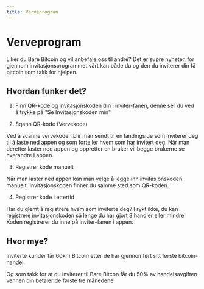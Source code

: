 ```yaml
---
title: Verveprogram
---
```


# Verveprogram

Liker du Bare Bitcoin og vil anbefale oss til andre? 
Det er supre nyheter, for gjennom invitasjonsprogrammet vårt kan både 
du og den du inviterer din få bitcoin som takk for hjelpen.

## Hvordan funker det?

1. Finn QR-kode og invitasjonskoden din i inviter-fanen, denne ser du  ved å trykke på 
"Se Invitasjonskoden min"

2. Sqann QR-kode (Vervekode)

Ved å scanne vervekoden blir man sendt til en landingside som inviterer deg til å laste ned appen og som forteller hvem som har invitert deg. Når man deretter laster ned appen og oppretter en bruker vil begge brukerne se hverandre i appen.

3. Registrer kode manuelt 

Når man laster ned appen kan man velge å legge inn invitasjonskoden manuelt. Invitasjonskoden finner du samme sted som QR-koden. 

4. Registrer kode i ettertid

Har du glemt å registrere hvem som inviterte deg? Frykt ikke, du kan registrere invitasjonskoden så lenge du har gjort 3 handler eller mindre! Koden registrerer du inne på inviter-fanen i appen.

## Hvor mye?

Inviterte kunder får 60kr i Bitcoin etter de har gjennomført sitt første bitcoin-handel. 

Og som takk for at du inviterer til Bare Bitcon får du 50% av handelsavgiften vennen din betaler de første tre månedene. 




